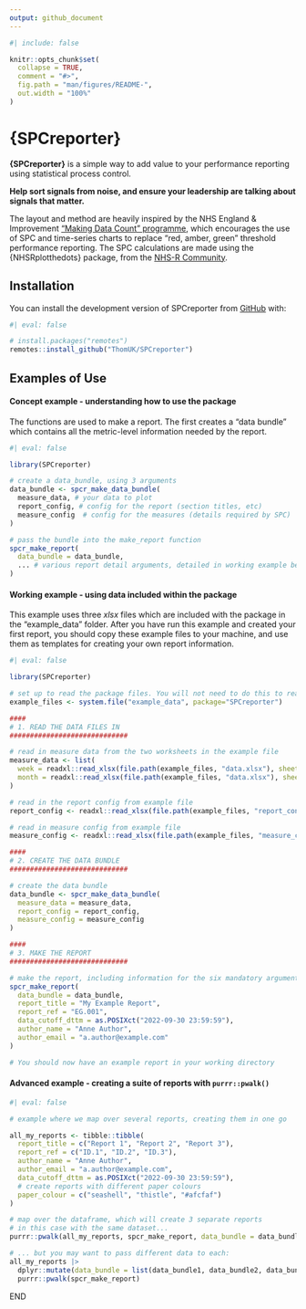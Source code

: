 ```yaml
---
output: github_document
---
```


<!-- README.md is generated from README.Rmd. Please edit that file -->

```r
#| include: false

knitr::opts_chunk$set(
  collapse = TRUE,
  comment = "#>",
  fig.path = "man/figures/README-",
  out.width = "100%"
)
```

# {SPCreporter}

**{SPCreporter}** is a simple way to add value to your performance reporting using statistical process control.

**Help sort signals from noise, and ensure your leadership are talking about signals that matter.**

The layout and method are heavily inspired by the NHS England & Improvement ["Making Data Count" programme](https://bmjleader.bmj.com/content/5/4/252), which encourages the use of SPC and time-series charts to replace "red, amber, green" threshold performance reporting.
The SPC calculations are made using the {NHSRplotthedots} package, from the [NHS-R Community](https://nhsrcommunity.com/).

## Installation

You can install the development version of SPCreporter from [GitHub](https://github.com/ThomUK/SPCreporter) with:

```r
#| eval: false

# install.packages("remotes")
remotes::install_github("ThomUK/SPCreporter")
```

## Examples of Use

#### Concept example - understanding how to use the package

The functions are used to make a report.
The first creates a "data bundle" which contains all the metric-level information needed by the report.

```r
#| eval: false

library(SPCreporter)

# create a data_bundle, using 3 arguments
data_bundle <- spcr_make_data_bundle(
  measure_data, # your data to plot
  report_config, # config for the report (section titles, etc)
  measure_config  # config for the measures (details required by SPC)
)

# pass the bundle into the make_report function
spcr_make_report(
  data_bundle = data_bundle,
  ... # various report detail arguments, detailed in working example below
)

```

#### Working example - using data included within the package

This example uses three _xlsx_ files which are included with the package in the "example_data" folder.
After you have run this example and created your first report, you should copy these example files to your machine, and use them as templates for creating your own report information.  

```r
#| eval: false

library(SPCreporter)

# set up to read the package files. You will not need to do this to read your own data.
example_files <- system.file("example_data", package="SPCreporter")

####
# 1. READ THE DATA FILES IN
#############################

# read in measure data from the two worksheets in the example file
measure_data <- list(
  week = readxl::read_xlsx(file.path(example_files, "data.xlsx"), sheet = "week"),
  month = readxl::read_xlsx(file.path(example_files, "data.xlsx"), sheet = "month")
)

# read in the report config from example file
report_config <- readxl::read_xlsx(file.path(example_files, "report_config.xlsx"))

# read in measure config from example file
measure_config <- readxl::read_xlsx(file.path(example_files, "measure_config.xlsx"))

####
# 2. CREATE THE DATA BUNDLE
#############################

# create the data bundle
data_bundle <- spcr_make_data_bundle(
  measure_data = measure_data, 
  report_config = report_config,
  measure_config = measure_config 
)

####
# 3. MAKE THE REPORT
#############################

# make the report, including information for the six mandatory arguments.
spcr_make_report(
  data_bundle = data_bundle,
  report_title = "My Example Report",
  report_ref = "EG.001",
  data_cutoff_dttm = as.POSIXct("2022-09-30 23:59:59"),
  author_name = "Anne Author",
  author_email = "a.author@example.com"
)

# You should now have an example report in your working directory

```

#### Advanced example - creating a suite of reports with `purrr::pwalk()`

```r
#| eval: false

# example where we map over several reports, creating them in one go

all_my_reports <- tibble::tibble(
  report_title = c("Report 1", "Report 2", "Report 3"),
  report_ref = c("ID.1", "ID.2", "ID.3"),
  author_name = "Anne Author",
  author_email = "a.author@example.com",
  data_cutoff_dttm = as.POSIXct("2022-09-30 23:59:59"),
  # create reports with different paper colours
  paper_colour = c("seashell", "thistle", "#afcfaf")
)

# map over the dataframe, which will create 3 separate reports
# in this case with the same dataset...
purrr::pwalk(all_my_reports, spcr_make_report, data_bundle = data_bundle)

# ... but you may want to pass different data to each:
all_my_reports |>
  dplyr::mutate(data_bundle = list(data_bundle1, data_bundle2, data_bundle3)) |>
  purrr::pwalk(spcr_make_report)

```

END
